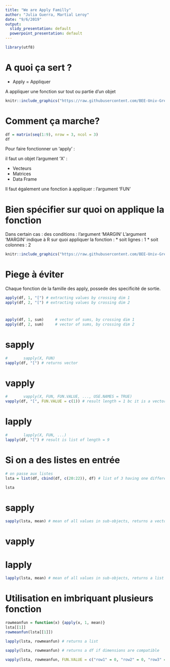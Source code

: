 ```yaml
---
title: "We are Apply Familly"
author: "Julia Guerra, Martial Leroy"
date: "9/6/2019"
output:
  slidy_presentation: default
  powerpoint_presentation: default
---
```


```r
library(utf8)
```


# A quoi ça sert ?


* Apply = Appliquer

A appliquer une fonction sur tout ou partie d'un objet

```r
knitr::include_graphics("https://raw.githubusercontent.com/BEE-Univ-Grenoble/CoursR_BEE2019/master/apply_family.PNG")
```


# Comment ça marche?

```r
df = matrix(seq(1:9), nrow = 3, ncol = 3)
df
```



Pour faire fonctionner un 'apply' :

il faut un objet l'argument 'X' :

* Vecteurs
* Matrices
* Data Frame


Il faut également une fonction à appliquer : l'argument 'FUN'


# Bien spécifier sur quoi on applique la fonction

Dans certain cas : des conditions : l'argument 'MARGIN'
L'argument 'MARGIN' indique à R sur quoi appliquer la fonction : 
* soit lignes : 1
* soit colonnes : 2


```r
knitr::include_graphics("https://raw.githubusercontent.com/BEE-Univ-Grenoble/CoursR_BEE2019/master/content_content_apply_1.png")
```


# Piege à éviter

Chaque fonction de la famille des apply, possede des specificité de sortie.

```r
apply(df, 1, "[") # extracting values by crossing dim 1
apply(df, 2, "[") # extracting values by crossing dim 2

```

#
```r
apply(df, 1, sum)     # vector of sums, by crossing dim 1
apply(df, 2, sum)     # vector of sums, by crossing dim 2

```

# sapply
```r
#       sapply(X, FUN)
sapply(df, "[") # returns vector

```
# vapply
```r
#       vapply(X, FUN, FUN.VALUE, ..., USE.NAMES = TRUE)
vapply(df, "[", FUN.VALUE = c(1)) # result length = 1 bc it is a vector

```
# lapply
```r

#       lapply(X, FUN, ...)
lapply(df, "[") # result is list of length = 9

```
# Si on a des listes en entrée
```r
# on passe aux listes
lsta = list(df, cbind(df, c(20:22)), df) # list of 3 having one different-lenghted df

lsta


```
# sapply
```r
sapply(lsta, mean) # mean of all values in sub-objects, returns a vector


```
# vapply

# lapply
```r

lapply(lsta, mean) # mean of all values in sub-objects, returns a list
```


# Utilisation en imbriquant plusieurs fonction
```r
rowmeanfun = function(x) {apply(x, 1, mean)}
lsta[[1]]
rowmeanfun(lsta[[1]])

```


```r

lapply(lsta, rowmeanfun) # returns a list

```

```r

sapply(lsta, rowmeanfun) # returns a df if dimensions are compatible

```

```r

vapply(lsta, rowmeanfun, FUN.VALUE = c("row1" = 0, "row2" = 0, "row3" = 0)) # spply with security check

```

